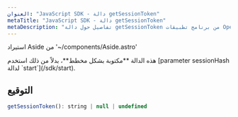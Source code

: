 ```yaml
---
العنوان: "JavaScript SDK - دالة getSessionToken"
metaTitle: "JavaScript SDK - دالة getSessionToken"
metaDescription: "تفاصيل حول دالة getSessionToken من برنامج تطبيقات OpenReplay"
---
```

استيراد Aside من '~/components/Aside.astro'

<Aside type="danger">
    هذه الدالة **مكتوبة بشكل مخطط**، بدلاً من ذلك استخدم [parameter sessionHash لدالة `start`](/sdk/start).
</Aside>

## التوقيع

```js 
getSessionToken(): string | null | undefined
```


